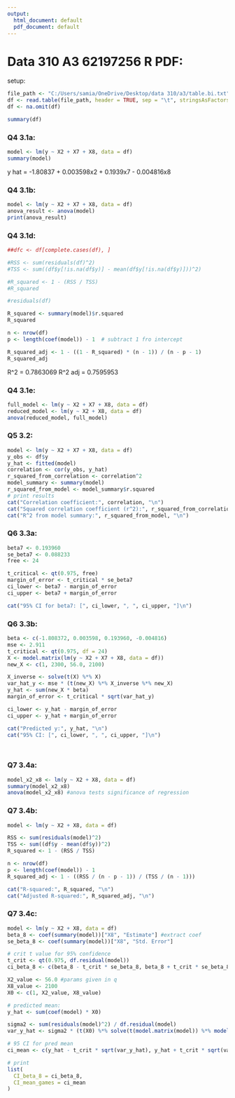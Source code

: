 ```yaml
---
output:
  html_document: default
  pdf_document: default
---
```


# Data 310 A3 62197256 R PDF:

setup:

```r

file_path <- "C:/Users/samia/OneDrive/Desktop/data 310/a3/table.bi.txt"
df <- read.table(file_path, header = TRUE, sep = "\t", stringsAsFactors = FALSE)
df <- na.omit(df)

summary(df)

```

### Q4 3.1a:

```r

model <- lm(y ~ X2 + X7 + X8, data = df)
summary(model)

```
y hat = -1.80837 + 0.003598x2 + 0.1939x7 - 0.004816x8



### Q4 3.1b:

```r

model <- lm(y ~ X2 + X7 + X8, data = df)
anova_result <- anova(model)
print(anova_result)


```

### Q4 3.1d:

```r

##dfc <- df[complete.cases(df), ]

#RSS <- sum(residuals(df)^2)
#TSS <- sum((df$y[!is.na(df$y)] - mean(df$y[!is.na(df$y)]))^2)

#R_squared <- 1 - (RSS / TSS)
#R_squared

#residuals(df)

R_squared <- summary(model)$r.squared
R_squared

```

```r

n <- nrow(df)
p <- length(coef(model)) - 1  # subtract 1 fro intercept

R_squared_adj <- 1 - ((1 - R_squared) * (n - 1)) / (n - p - 1)
R_squared_adj

```

R^2     = 0.7863069
R^2 adj = 0.7595953



### Q4 3.1e:


```r

full_model <- lm(y ~ X2 + X7 + X8, data = df)
reduced_model <- lm(y ~ X2 + X8, data = df)
anova(reduced_model, full_model)

```










### Q5 3.2:


```r

model <- lm(y ~ X2 + X7 + X8, data = df)
y_obs <- df$y
y_hat <- fitted(model)
correlation <- cor(y_obs, y_hat)
r_squared_from_correlation <- correlation^2
model_summary <- summary(model)
r_squared_from_model <- model_summary$r.squared
# print results
cat("Correlation coefficient:", correlation, "\n")
cat("Squared correlation coefficient (r^2):", r_squared_from_correlation, "\n")
cat("R^2 from model summary:", r_squared_from_model, "\n")

```








### Q6 3.3a:

```r

beta7 <- 0.193960
se_beta7 <- 0.088233
free <- 24

t_critical <- qt(0.975, free)
margin_of_error <- t_critical * se_beta7
ci_lower <- beta7 - margin_of_error
ci_upper <- beta7 + margin_of_error

cat("95% CI for beta7: [", ci_lower, ", ", ci_upper, "]\n")


```

### Q6 3.3b:

```r

beta <- c(-1.808372, 0.003598, 0.193960, -0.004816)
mse <- 2.911
t_critical <- qt(0.975, df = 24)
X <- model.matrix(lm(y ~ X2 + X7 + X8, data = df))
new_X <- c(1, 2300, 56.0, 2100)

X_inverse <- solve(t(X) %*% X)
var_hat_y <- mse * (t(new_X) %*% X_inverse %*% new_X)
y_hat <- sum(new_X * beta)
margin_of_error <- t_critical * sqrt(var_hat_y)

ci_lower <- y_hat - margin_of_error
ci_upper <- y_hat + margin_of_error

cat("Predicted y:", y_hat, "\n")
cat("95% CI: [", ci_lower, ", ", ci_upper, "]\n")




```






### Q7 3.4a:

```r

model_x2_x8 <- lm(y ~ X2 + X8, data = df)
summary(model_x2_x8)
anova(model_x2_x8) #anova tests significance of regression


```


### Q7 3.4b:

```r

model <- lm(y ~ X2 + X8, data = df)

RSS <- sum(residuals(model)^2)
TSS <- sum((df$y - mean(df$y))^2)
R_squared <- 1 - (RSS / TSS)

n <- nrow(df)
p <- length(coef(model)) - 1
R_squared_adj <- 1 - ((RSS / (n - p - 1)) / (TSS / (n - 1)))

cat("R-squared:", R_squared, "\n")
cat("Adjusted R-squared:", R_squared_adj, "\n")

```



### Q7 3.4c:

```r

model <- lm(y ~ X2 + X8, data = df)
beta_8 <- coef(summary(model))["X8", "Estimate"] #extract coef
se_beta_8 <- coef(summary(model))["X8", "Std. Error"]

# crit t value for 95% confidence
t_crit <- qt(0.975, df.residual(model))
ci_beta_8 <- c(beta_8 - t_crit * se_beta_8, beta_8 + t_crit * se_beta_8) #ci b8

X2_value <- 56.0 #params given in q
X8_value <- 2100
X0 <- c(1, X2_value, X8_value)

# predicted mean:
y_hat <- sum(coef(model) * X0)

sigma2 <- sum(residuals(model)^2) / df.residual(model)
var_y_hat <- sigma2 * (t(X0) %*% solve(t(model.matrix(model)) %*% model.matrix(model)) %*% X0)

# 95 CI for pred mean
ci_mean <- c(y_hat - t_crit * sqrt(var_y_hat), y_hat + t_crit * sqrt(var_y_hat))

# print
list(
  CI_beta_8 = ci_beta_8,
  CI_mean_games = ci_mean
)

```




